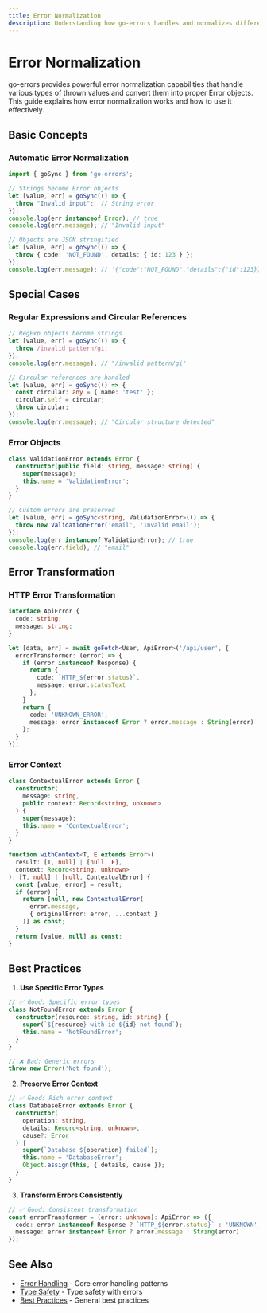 ```yaml
---
title: Error Normalization
description: Understanding how go-errors handles and normalizes different types of errors
---
```


# Error Normalization

go-errors provides powerful error normalization capabilities that handle various types of thrown values and convert them into proper Error objects. This guide explains how error normalization works and how to use it effectively.

## Basic Concepts

### Automatic Error Normalization

```typescript
import { goSync } from 'go-errors';

// Strings become Error objects
let [value, err] = goSync(() => {
  throw "Invalid input";  // String error
});
console.log(err instanceof Error); // true
console.log(err.message); // "Invalid input"

// Objects are JSON stringified
let [value, err] = goSync(() => {
  throw { code: 'NOT_FOUND', details: { id: 123 } };
});
console.log(err.message); // '{"code":"NOT_FOUND","details":{"id":123}}'
```

## Special Cases

### Regular Expressions and Circular References

```typescript
// RegExp objects become strings
let [value, err] = goSync(() => {
  throw /invalid pattern/gi;
});
console.log(err.message); // "/invalid pattern/gi"

// Circular references are handled
let [value, err] = goSync(() => {
  const circular: any = { name: 'test' };
  circular.self = circular;
  throw circular;
});
console.log(err.message); // "Circular structure detected"
```

### Error Objects

```typescript
class ValidationError extends Error {
  constructor(public field: string, message: string) {
    super(message);
    this.name = 'ValidationError';
  }
}

// Custom errors are preserved
let [value, err] = goSync<string, ValidationError>(() => {
  throw new ValidationError('email', 'Invalid email');
});
console.log(err instanceof ValidationError); // true
console.log(err.field); // "email"
```

## Error Transformation

### HTTP Error Transformation

```typescript
interface ApiError {
  code: string;
  message: string;
}

let [data, err] = await goFetch<User, ApiError>('/api/user', {
  errorTransformer: (error) => {
    if (error instanceof Response) {
      return {
        code: `HTTP_${error.status}`,
        message: error.statusText
      };
    }
    return {
      code: 'UNKNOWN_ERROR',
      message: error instanceof Error ? error.message : String(error)
    };
  }
});
```

### Error Context

```typescript
class ContextualError extends Error {
  constructor(
    message: string,
    public context: Record<string, unknown>
  ) {
    super(message);
    this.name = 'ContextualError';
  }
}

function withContext<T, E extends Error>(
  result: [T, null] | [null, E],
  context: Record<string, unknown>
): [T, null] | [null, ContextualError] {
  const [value, error] = result;
  if (error) {
    return [null, new ContextualError(
      error.message,
      { originalError: error, ...context }
    )] as const;
  }
  return [value, null] as const;
}
```

## Best Practices

1. **Use Specific Error Types**
```typescript
// ✅ Good: Specific error types
class NotFoundError extends Error {
  constructor(resource: string, id: string) {
    super(`${resource} with id ${id} not found`);
    this.name = 'NotFoundError';
  }
}

// ❌ Bad: Generic errors
throw new Error('Not found');
```

2. **Preserve Error Context**
```typescript
// ✅ Good: Rich error context
class DatabaseError extends Error {
  constructor(
    operation: string,
    details: Record<string, unknown>,
    cause?: Error
  ) {
    super(`Database ${operation} failed`);
    this.name = 'DatabaseError';
    Object.assign(this, { details, cause });
  }
}
```

3. **Transform Errors Consistently**
```typescript
// ✅ Good: Consistent transformation
const errorTransformer = (error: unknown): ApiError => ({
  code: error instanceof Response ? `HTTP_${error.status}` : 'UNKNOWN',
  message: error instanceof Error ? error.message : String(error)
});
```

## See Also

- [Error Handling](/docs/guides/error-handling) - Core error handling patterns
- [Type Safety](/docs/guides/type-safety) - Type safety with errors
- [Best Practices](/docs/guides/best-practices) - General best practices 